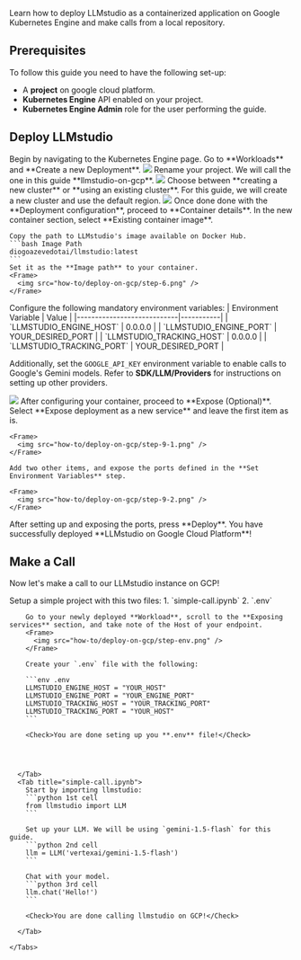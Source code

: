 Learn how to deploy LLMstudio as a containerized application on Google Kubernetes Engine and make calls from a local repository.


## Prerequisites
To follow this guide you need to have the following set-up:

- A **project** on google cloud platform.
- **Kubernetes Engine** API enabled on your project.
- **Kubernetes Engine Admin** role for the user performing the guide.

## Deploy LLMstudio

<Steps>
  <Step title="Navigate to Kubernetes Engine">
    Begin by navigating to the Kubernetes Engine page.
  </Step>
  <Step title="Select Deploy">
    Go to **Workloads** and **Create a new Deployment**.
    <Frame>
      <img src="how-to/deploy-on-gcp/step-2.png" />
    </Frame>
  </Step>
  <Step title="Name Your Deployment">
    Rename your project. We will call the one in this guide **llmstudio-on-gcp**.
    <Frame>
      <img src="how-to/deploy-on-gcp/step-3.png" />
    </Frame>
  </Step>
  <Step title="Select Your Cluster">
    Choose between **creating a new cluster** or **using an existing cluster**. 
    For this guide, we will create a new cluster and use the default region.
    <Frame>
      <img src="how-to/deploy-on-gcp/step-4.png" />
    </Frame>
  </Step>
  <Step title="Proceed to Container Details">
    Once done done with the **Deployment configuration**, proceed to **Container details**.
  </Step>
  <Step title="Set Image Path">
    In the new container section, select **Existing container image**.


    Copy the path to LLMstudio's image available on Docker Hub.
    ```bash Image Path
    diogoazevedotai/llmstudio:latest
    ```
    Set it as the **Image path** to your container.
    <Frame>
      <img src="how-to/deploy-on-gcp/step-6.png" />
    </Frame>
  </Step>
  <Step title="Set Environment Variables">
    Configure the following mandatory environment variables:
| Environment Variable       | Value     |
|----------------------------|-----------|
| `LLMSTUDIO_ENGINE_HOST`    | 0.0.0.0   |
| `LLMSTUDIO_ENGINE_PORT`    | YOUR_DESIRED_PORT     |
| `LLMSTUDIO_TRACKING_HOST`  | 0.0.0.0   |
| `LLMSTUDIO_TRACKING_PORT`  | YOUR_DESIRED_PORT     |

Additionally, set the `GOOGLE_API_KEY` environment variable to enable calls to Google's Gemini models.
<Tip>Refer to **SDK/LLM/Providers** for instructions on setting up other providers.</Tip>

<Frame>
  <img src="how-to/deploy-on-gcp/step-7.png" />
</Frame>

  </Step>
  <Step title="Proceed to Expose (Optional)">
    After configuring your container, proceed to **Expose (Optional)**.
  </Step>
  <Step title="Expose Ports">
    Select **Expose deployment as a new service** and leave the first item as is.

    <Frame>
      <img src="how-to/deploy-on-gcp/step-9-1.png" />
    </Frame>
    
    Add two other items, and expose the ports defined in the **Set Environment Variables** step.

    <Frame>
      <img src="how-to/deploy-on-gcp/step-9-2.png" />
    </Frame>
  </Step>
  <Step title="Deploy">
    After setting up and exposing the ports, press **Deploy**.
  <Check>You have successfully deployed **LLMstudio on Google Cloud Platform**!</Check>
  </Step>
  
</Steps>

## Make a Call
Now let's make a call to our LLMstudio instance on GCP!



<Steps>
  <Step title="Set Up Project">
    Setup a simple project with this two files:
    1. `simple-call.ipynb`
    2. `.env`
  </Step>

  <Step title="Set Up Files">
    <Tabs>
      <Tab title=".env">

        Go to your newly deployed **Workload**, scroll to the **Exposing services** section, and take note of the Host of your endpoint.
        <Frame>
          <img src="how-to/deploy-on-gcp/step-env.png" />
        </Frame>

        Create your `.env` file with the following:

        ```env .env
        LLMSTUDIO_ENGINE_HOST = "YOUR_HOST"
        LLMSTUDIO_ENGINE_PORT = "YOUR_ENGINE_PORT"
        LLMSTUDIO_TRACKING_HOST = "YOUR_TRACKING_PORT"
        LLMSTUDIO_TRACKING_PORT = "YOUR_HOST"
        ```

        <Check>You are done seting up you **.env** file!</Check>



      
      </Tab>
      <Tab title="simple-call.ipynb">
        Start by importing llmstudio:
        ```python 1st cell
        from llmstudio import LLM
        ```

        Set up your LLM. We will be using `gemini-1.5-flash` for this guide.
        ```python 2nd cell
        llm = LLM('vertexai/gemini-1.5-flash')
        ```

        Chat with your model.
        ```python 3rd cell
        llm.chat('Hello!')
        ```
        
        <Check>You are done calling llmstudio on GCP!</Check>

      </Tab>

    </Tabs>
  </Step>
  

</Steps>

